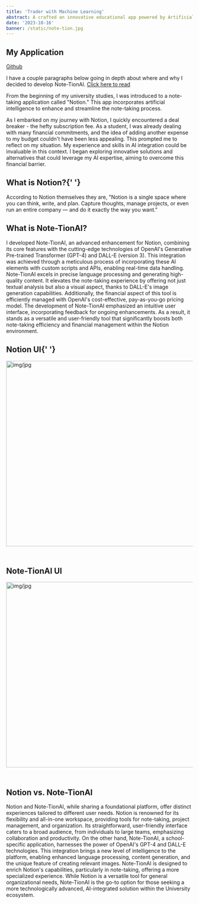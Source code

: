 ```yaml
---
title: 'Trader with Machine Learning'
abstract: A crafted an innovative educational app powered by Artificial Intelligence to transform your note-taking experience. This application simplifies note-taking with features like real-time transcription and smart organization, offering a user-friendly interface that makes learning more efficient and interactive. It's an essential tool for students and educators seeking to enhance their note-taking and learning processes.
date: '2023-10-16'
banner: /static/note-tion.jpg
---
```


## My Application

[Github](https://github.com/xolah88457/Note-TionAI)

I have a couple paragraphs below going in depth about where and why I decided to develop Note-TionAI. [Click here to read](#what-is-notion)

From the beginning of my university studies, I was introduced to a note-taking application called "Notion." This app incorporates artificial intelligence to enhance and streamline the note-taking process.

As I embarked on my journey with Notion, I quickly encountered a deal breaker - the hefty subscription fee. As a student, I was already dealing with many financial commitments, and the idea of adding another expense to my budget couldn't have been less appealing. This prompted me to reflect on my situation. My experience and skills in AI integration could be invaluable in this context. I began exploring innovative solutions and alternatives that could leverage my AI expertise, aiming to overcome this financial barrier.

## What is Notion?{' '}

According to Notion themselves they are, "Notion is a single space where you can think, write, and plan. Capture thoughts, manage projects, or even run an entire company — and do it exactly the way you want."

## What is Note-TionAI?

I developed Note-TionAI, an advanced enhancement for Notion, combining its core features with the cutting-edge technologies of OpenAI's Generative Pre-trained Transformer (GPT-4) and DALL-E (version 3). This integration was achieved through a meticulous process of incorporating these AI elements with custom scripts and APIs, enabling real-time data handling. Note-TionAI excels in precise language processing and generating high-quality content. It elevates the note-taking experience by offering not just textual analysis but also a visual aspect, thanks to DALL-E's image generation capabilities. Additionally, the financial aspect of this tool is efficiently managed with OpenAI's cost-effective, pay-as-you-go pricing model. The development of Note-TionAI emphasized an intuitive user interface, incorporating feedback for ongoing enhancements. As a result, it stands as a versatile and user-friendly tool that significantly boosts both note-taking efficiency and financial management within the Notion environment.

## Notion UI{' '}

<img src="\static\notion.jpg" alt="img/jpg" width="750" height="500"/>

## <br/>Note-TionAI UI

<img src="\static\note-tionpic.jpg" alt="img/jpg" width="750" height="500"/>

## <br/>Notion vs. Note-TionAI

Notion and Note-TionAI, while sharing a foundational platform, offer distinct experiences tailored to different user needs. Notion is renowned for its flexibility and all-in-one workspace, providing tools for note-taking, project management, and organization. Its straightforward, user-friendly interface caters to a broad audience, from individuals to large teams, emphasizing collaboration and productivity. On the other hand, Note-TionAI, a school-specific application, harnesses the power of OpenAI's GPT-4 and DALL-E technologies. This integration brings a new level of intelligence to the platform, enabling enhanced language processing, content generation, and the unique feature of creating relevant images. Note-TionAI is designed to enrich Notion's capabilities, particularly in note-taking, offering a more specialized experience. While Notion is a versatile tool for general organizational needs, Note-TionAI is the go-to option for those seeking a more technologically advanced, AI-integrated solution within the University ecosystem.
